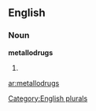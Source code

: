 ==English==

===Noun===
'''metallodrugs'''

# {{plural of|[[metallodrug]]}}

[[Category:English plurals]]

[[ar:metallodrugs]]